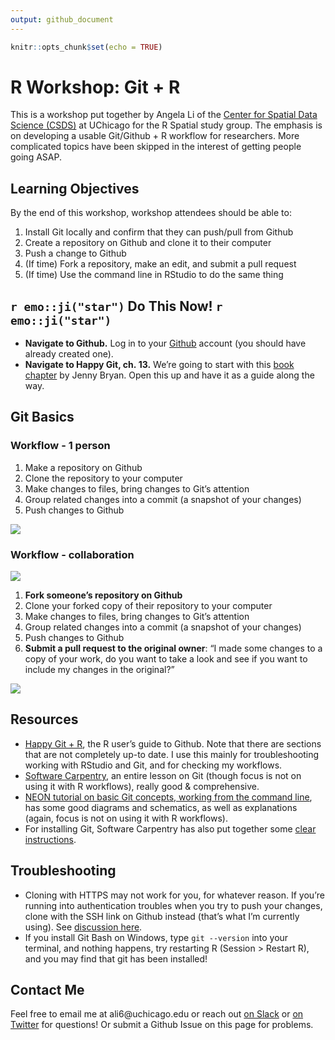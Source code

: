```yaml
---
output: github_document
---
```


```r
knitr::opts_chunk$set(echo = TRUE)
```

# R Workshop: Git + R

This is a workshop put together by Angela Li of the [Center for Spatial Data Science (CSDS)](https://spatial.uchicago.edu) at UChicago for the R Spatial study group. The emphasis is on developing a usable Git/Github + R workflow for researchers. More complicated topics have been skipped in the interest of getting people going ASAP.

## Learning Objectives
By the end of this workshop, workshop attendees should be able to:

1. Install Git locally and confirm that they can push/pull from Github
2. Create a repository on Github and clone it to their computer
3. Push a change to Github
4. (If time) Fork a repository, make an edit, and submit a pull request
5. (If time) Use the command line in RStudio to do the same thing

## `r emo::ji("star")` Do This Now! `r emo::ji("star")`
- **Navigate to Github.** Log in to your [Github](https://github.com) account (you should have already created one).
- **Navigate to Happy Git, ch. 13.** We're going to start with this [book chapter](http://happygitwithr.com/rstudio-git-github.html) by Jenny Bryan. Open this up and have it as a guide along the way.

## Git Basics

### Workflow - 1 person

1. Make a repository on Github
2. Clone the repository to your computer
3. Make changes to files, bring changes to Git's attention
4. Group related changes into a commit (a snapshot of your changes)
5. Push changes to Github

![](images/git-add-commit.png)

### Workflow - collaboration

![](images/fork-clone.jpg)

1. **Fork someone's repository on Github**
2. Clone your forked copy of their repository to your computer
3. Make changes to files, bring changes to Git's attention
4. Group related changes into a commit (a snapshot of your changes)
5. Push changes to Github
6. **Submit a pull request to the original owner**: "I made some changes to a copy of your work, do you want to take a look and see if you want to include my changes in the original?"

![](images/pull-request.jpg)

## Resources
- [Happy Git + R](http://happygitwithr.com), the R user's guide to Github. Note that there are sections that are not completely up-to date. I use this mainly for troubleshooting working with RStudio and Git, and for checking my workflows.
- [Software Carpentry](https://swcarpentry.github.io/git-novice/), an entire lesson on Git (though focus is not on using it with R workflows), really good & comprehensive. 
- [NEON tutorial on basic Git concepts, working from the command line](https://www.neonscience.org/github-git-add), has some good diagrams and schematics, as well as explanations (again, focus is not on using it with R workflows).
- For installing Git, Software Carpentry has also put together some [clear instructions](https://carpentries.github.io/workshop-template/#git).

## Troubleshooting
- Cloning with HTTPS may not work for you, for whatever reason. If you're running into authentication troubles when you try to push your changes, clone with the SSH link on Github instead (that's what I'm currently using). See [discussion here](https://github.com/STAT545-UBC/Discussion/issues/93).
- If you install Git Bash on Windows, type `git --version` into your terminal, and nothing happens, try restarting R (Session > Restart R), and you may find that git has been installed!

## Contact Me
Feel free to email me at ali6@uchicago.edu or reach out [on Slack](https://csds-uchicago.slack.com) or [on Twitter](https://twitter.com/CivicAngela) for questions! Or submit a Github Issue on this page for problems.
